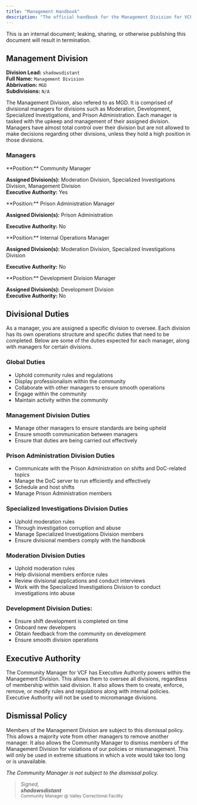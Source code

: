 ```yaml
---
title: "Management Handbook"
description: "The official handbook for the Management Division for VCF."
---
```


<Danger>
  This is an internal document; leaking, sharing, or otherwise publishing this document will result in termination.
</Danger>

## Management Division

**Division Lead:** `shadowsdistant `\
**Full Name:** `Management Division`\
**Abbrivation:** `MGD `\
**Subdivisions:** `N/A`

The Management Division, also refered to as MGD. It is comprised of divisional managers for divisions such as Moderation, Development, Specialized Investigations, and Prison Administration. Each manager is tasked with the upkeep and management of their assigned division. Managers have almost total control over their division but are not allowed to make decisions regarding other divisions, unless they hold a high position in those divisions.

### Managers

<Card title="shadowsdistant">
  **Position:** Community Manager

  **Assigned Division(s):** Moderation Division, Specialized Investigations Division, Management Division\
  **Executive Authority:** Yes
</Card>

<Card title="ShockAnd_Awe">
  **Position:** Prison Administration Manager

  **Assigned Division(s):** Prison Administration

  **Executive Authority:** No
</Card>

<Card title="nemisis58">
  **Position:** Internal Operations Manager

  **Assigned Division(s):** Moderation Division, Specialized Investigations Division

  **Executive Authority:** No
</Card>

<Card title="Somoto96">
  **Position:** Development Division Manager

  **Assigned Division(s):** Development Division\
  **Executive Authority:** No
</Card>

## Divisional Duties

As a manager, you are assigned a specific division to oversee. Each division has its own operations structure and specific duties that need to be completed. Below are some of the duties expected for each manager, along with managers for certain divisions.

### Global Duties

- Uphold community rules and regulations
- Display professionalism within the community
- Collaborate with other managers to ensure smooth operations
- Engage within the community
- Maintain activity within the community

### Management Division Duties

- Manage other managers to ensure standards are being upheld
- Ensure smooth communication between managers
- Ensure that duties are being carried out effectively

### Prison Administration Division Duties

- Communicate with the Prison Administration on shifts and DoC-related topics
- Manage the DoC server to run efficiently and effectively
- Schedule and host shifts
- Manage Prison Administration members

### Specialized Investigations Division Duties

- Uphold moderation rules
- Through investigation corruption and abuse
- Manage Specialized Investigations Division members
- Ensure divisional members comply with the handbook

### Moderation Division Duties

- Uphold moderation rules
- Help divisional members enforce rules
- Review divisional applications and conduct interviews
- Work with the Specialized Investigations Division to conduct investigations into abuse

### Development Division Duties:

- Ensure shift development is completed on time
- Onboard new developers
- Obtain feedback from the community on development
- Ensure smooth division operations

## Executive Authority

The Community Manager for VCF has Executive Authority powers within the Management Division. This allows them to oversee all divisions, regardless of membership within said division. It also allows them to create, enforce, remove, or modify rules and regulations along with internal policies. Executive Authority will not be used to micromanage divisions.

## Dismissal Policy

Members of the Management Division are subject to this dismissal policy. This allows a majority vote from other managers to remove another manager. It also allows the Community Manager to dismiss members of the Management Division for violations of our policies or mismanagement. This will only be used in extreme situations in which a vote would take too long or is unavailable.

_The Community Manager is not subject to the dismissal policy._

> _Signed,_\
> **_shadowsdistant_**\
> <sub>Community Manager @ Valley Correctional Facility</sub>